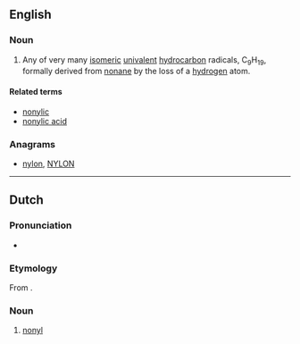 ==English==

===Noun===
{{en-noun}}

# {{lb|en|organic chemistry}} Any of very many [[isomeric]] [[univalent]] [[hydrocarbon]] radicals, C<sub>9</sub>H<sub>19</sub>, formally derived from [[nonane]] by the loss of a [[hydrogen]] atom.

====Related terms====
* [[nonylic]]
* [[nonylic acid]]

===Anagrams===
* [[nylon#English|nylon]], [[NYLON#English|NYLON]]

----

==Dutch==

===Pronunciation===
* {{IPA|lang=nl|/noːˈnil/}}
{{hyphenation|no|nyl|lang=nl}}

===Etymology===
From {{confix|non|yl|lang=nl}}.

===Noun===
{{nl-noun|n|-|-}}

# {{lb|nl|organic chemistry}} [[#English|nonyl]]